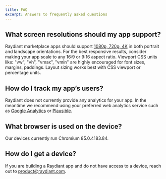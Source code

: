 ```yaml
---
title: FAQ
excerpt: Answers to frequently asked questions
---
```


## What screen resolutions should my app support?

Raydiant marketplace apps should support [1080p, 720p, 4K]((docs/marketplace/review-checklist#supported-resolutions)) in both portrait and landscape orientations.
For the best responsive results, consider making your app scale to any 16:9 or 9:16 aspect ratio.
Viewport CSS units like: "vw", "vh", "vmax", "vmin" are highly encouraged for
font sizes, margins, paddings.
Layout sizing works best with CSS viewport or percentage units.

## How do I track my app’s users?

Raydiant does not currently provide any analytics for your app. In the meantime we recommend using your preferred web analytics service such as [Google Analytics](https://analytics.google.com/analytics/web/) or [Plausible](https://plausible.io/).

## What browser is used on the device?

Our devices currently run Chromium 85.0.4183.84.

## How do I get a device?

If you are building a Raydiant app and do not have access to a device, reach out to [product@raydiant.com](mailto:product@raydiant.com).
